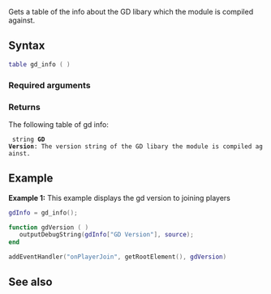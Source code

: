 <pageclass class="#AA7592" subcaption="Texturizer Module"></pageclass>

{{ModuleFunction|Texturizer}}

Gets a table of the info about the GD libary which the module is compiled against.

==Syntax==
<syntaxhighlight lang="lua">
table gd_info ( )
</syntaxhighlight>
===Required arguments===

===Returns===
The following table of gd info:

  string '''GD Version''': The version string of the GD libary the module is compiled against.

==Example==
'''Example 1:''' This example displays the gd version to joining players
<syntaxhighlight lang="lua">
gdInfo = gd_info();

function gdVersion ( )
   outputDebugString(gdInfo["GD Version"], source);
end

addEventHandler("onPlayerJoin", getRootElement(), gdVersion)
</syntaxhighlight>

==See also==
{{Modules/Texturizer/Functions}}